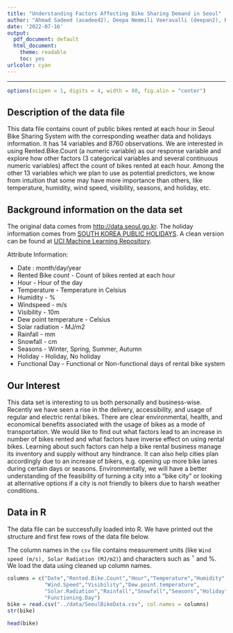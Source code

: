 ```yaml
---
title: "Understanding Factors Affecting Bike Sharing Demand in Seoul"
author: "Ahmad Sadeed (asadeed2), Deepa Nemmili Veeravalli (deepan2), Rui Zou (ruizou4)"
date: '2022-07-16'
output:
  pdf_document: default
  html_document: 
    theme: readable
    toc: yes
urlcolor: cyan
---
```


***

```r
options(scipen = 1, digits = 4, width = 80, fig.alin = "center")
```

## Description of the data file

This data file contains count of public bikes rented at each hour in Seoul Bike Sharing System with the corresponding weather data and holidays information. It has 14 variables and 8760 observations. We are interested in using Rented.Bike.Count (a numeric variable) as our response variable and explore how other factors (3 categorical variables and several continuous numeric variables) affect the count of bikes rented at each hour. Among the other 13 variables which we plan to use as potential predictors, we know from intuition that some may have more importance than others, like temperature, humidity, wind speed, visibility, seasons, and holiday, etc. 

## Background information on the data set

The original data comes from [http://data.seoul.go.kr](http://data.seoul.go.kr). The holiday information comes from [SOUTH KOREA PUBLIC HOLIDAYS](http://publicholidays.go.kr). A clean version can be found at [UCI Machine Learning Repository](https://archive.ics.uci.edu/ml/datasets/Seoul+Bike+Sharing+Demand). 

Attribute Information:

- Date : month/day/year 
- Rented Bike count - Count of bikes rented at each hour 
- Hour - Hour of the day 
- Temperature - Temperature in Celsius 
- Humidity - % 
- Windspeed - m/s 
- Visibility - 10m 
- Dew point temperature - Celsius 
- Solar radiation - MJ/m2 
- Rainfall - mm 
- Snowfall - cm 
- Seasons - Winter, Spring, Summer, Autumn 
- Holiday - Holiday, No holiday 
- Functional Day - Functional or Non-functional days of rental bike system

## Our Interest
This data set is interesting to us both personally and business-wise. Recently we have seen a rise in the delivery, accessibility, and usage of regular and electric rental bikes. There are clear environmental, health, and economical benefits associated with the usage of bikes as a mode of transportation. We would like to find out what factors lead to an increase in number of bikes rented and what factors have inverse effect on using rental bikes. Learning about such factors can help a bike rental business manage its inventory and supply without any hindrance. It can also help cities plan accordingly due to an increase of bikers, e.g. opening up more bike lanes during certain days or seasons. Environmentally, we will have a better understanding of the feasibility of turning a city into a "bike city" or looking at alternative options if a city is not friendly to bikers due to harsh weather conditions. 


## Data in R

The data file can be successfully loaded into R. We have printed out the structure and first few rows of the data file below.

The column names in the `csv` file contains measurement units (like `Wind speed (m/s), Solar Radiation (MJ/m2)`) and characters such as $^\circ$ and %. We load the data using cleaned up column names.  

```r
columns = c("Date","Rented.Bike.Count","Hour","Temperature","Humidity",
            "Wind.Speed","Visibility","Dew.point.temperature",
            "Solar.Radiation","Rainfall","Snowfall","Seasons","Holiday",
            "Functioning.Day")
bike = read.csv("../data/SeoulBikeData.csv", col.names = columns)
str(bike)
```

```r
head(bike)
```

